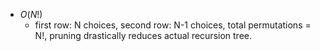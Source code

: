 - $O(N!)$
    - first row: N choices, second row: N-1 choices, total permutations = N!, pruning drastically reduces actual recursion tree.